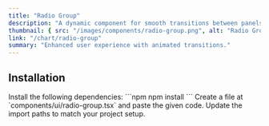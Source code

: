 ```yaml
---
title: "Radio Group"
description: "A dynamic component for smooth transitions between panels."
thumbnail: { src: "/images/components/radio-group.png", alt: "Radio Group example" }
link: "/chart/radio-group"
summary: "Enhanced user experience with animated transitions."
---
```


<ComponentPreview name="radio-group-demo" />

## Installation

<Steps>

<Step>
Install the following dependencies:
</Step>
```npm
npm install 
```

<Step>
Create a file at `components/ui/radio-group.tsx` and paste the given code.  
</Step>

<CollapsibleSource name="radio-group" />

<Step>
Update the import paths to match your project setup.
</Step>

</Steps>